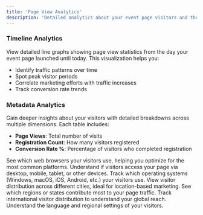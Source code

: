 ```yaml
---
title: 'Page View Analytics'
description: 'Detailed analytics about your event page visitors and their conversion rates. Track your event page performance with comprehensive visitor data and conversion metrics.'
---
```


### Timeline Analytics

View detailed line graphs showing page view statistics from the day your event page launched until today. This visualization helps you:

- Identify traffic patterns over time
- Spot peak visitor periods
- Correlate marketing efforts with traffic increases
- Track conversion rate trends

### Metadata Analytics

Gain deeper insights about your visitors with detailed breakdowns across multiple dimensions. Each table includes:
- **Page Views**: Total number of visits
- **Registration Count**: How many visitors registered
- **Conversion Rate %**: Percentage of visitors who completed registration

<CardGroup cols={2}>
  <Card title="Browser Analytics" icon="window-maximize">
    See which web browsers your visitors use, helping you optimize for the most common platforms.
  </Card>
  <Card title="Device Type Analytics" icon="mobile-screen">
    Understand if visitors access your page via desktop, mobile, tablet, or other devices.
  </Card>
  <Card title="Operating System Analytics" icon="computer">
    Track which operating systems (Windows, macOS, iOS, Android, etc.) your visitors use.
  </Card>
  <Card title="City Analytics" icon="city">
    View visitor distribution across different cities, ideal for location-based marketing.
  </Card>
  <Card title="Region Analytics" icon="map">
    See which regions or states contribute most to your page traffic.
  </Card>
  <Card title="Country Analytics" icon="globe">
    Track international visitor distribution to understand your global reach.
  </Card>
  <Card title="Locale Analytics" icon="language">
    Understand the language and regional settings of your visitors.
  </Card>
</CardGroup>

